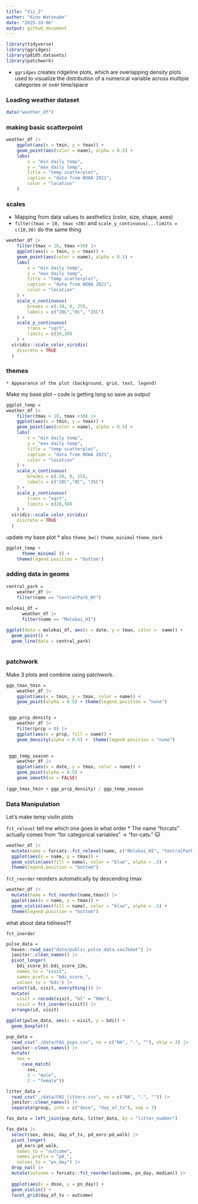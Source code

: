 ```yaml
---
title: "Viz_2"
author: "Kino Watanabe"
date: "2025-10-06"
output: github_document
---
```


```r
library(tidyverse)
library(ggridges)
library(p8105.datasets)
library(patchwork)

```
* `ggridges` creates ridgeline plots, which are overlapping density plots used to visualize the distribution of a numerical variable across multiple categories or over time/space

### Loading weather dataset
```r
data("weather_df")
```

### making basic scatterpoint

```r
weather_df |> 
    ggplot(aes(x = tmin, y = tmax)) +
    geom_point(aes(color = name), alpha = 0.5) +
    labs(
        x = "min daily temp",
        y = "max daily temp",
        title = "temp scatterplot",
        caption = "data from NOAA 2021",
        color = "location"
    )
```
### scales 
  * Mapping from data values to aesthetics (color, size, shape, axes)
 * ` filter(tmax > 10, tmax <30)` and `scale_y_continuous(...limits = c(10,30)` do the same thing
```r
weather_df |> 
    filter(tmax > 10, tmax <30) |> 
    ggplot(aes(x = tmin, y = tmax)) +
    geom_point(aes(color = name), alpha = 0.5) +
    labs(
        x = "min daily temp",
        y = "max daily temp",
        title = "temp scatterplot",
        caption = "data from NOAA 2021",
        color = "location"
    ) +
    scale_x_continuous(
        breaks = c(-20, 0, 25),
        labels = c("20C","0C", "25C")
    ) +
    scale_y_continuous(
        trans = "sqrt",
        limits = c(10,30)
    ) +
  viridis::scale_color_viridis(
    discrete = TRUE
  )
```

### themes

    * Appearance of the plot (background, grid, text, legend)
    
Make my base plot -- code is getting long so save as output 
```r

ggplot_temp = 
weather_df |> 
    filter(tmax > 10, tmax <30) |> 
    ggplot(aes(x = tmin, y = tmax)) +
    geom_point(aes(color = name), alpha = 0.5) +
    labs(
        x = "min daily temp",
        y = "max daily temp",
        title = "temp scatterplot",
        caption = "data from NOAA 2021",
        color = "location"
    ) +
    scale_x_continuous(
        breaks = c(-20, 0, 25),
        labels = c("20C","0C", "25C")
    ) +
    scale_y_continuous(
        trans = "sqrt",
        limits = c(10,30)
    ) +
  viridis::scale_color_viridis(
    discrete = TRUE
  )
```
 
update my base plot 
* also `theme_bw()` `theme_minimal` `theme_dark`
```r
ggplot_temp + 
      theme_minimal () +
    theme(legend.position = "bottom") 
```

### adding data in geoms

```r
central_park =
    weather_df |> 
    filter(name == "CentralPark_NY")
    
molokai_df = 
      weather_df |> 
      filter(name == "Molokai_HI")

ggplot(data = molokai_df, aes(x = date, y = tmax, color =  name)) +
  geom_point() +
  geom_line(data = central_park)
    
```

### patchwork

Make 3 plots and combine using patchwork.

```r
ggp_tmax_tmin = 
    weather_df |> 
    ggplot(aes(x = tmin, y = tmax, color = name)) +
    geom_point(alpha = 0.5) + theme(legend.position = "none")


 ggp_prcp_density = 
    weather_df |> 
    filter(prcp > 0) |> 
    ggplot(aes(x = prcp, fill = name)) +
    geom_density(alpha = 0.5) +  theme(legend.position = "none")
 

 ggp_temp_season = 
    weather_df |> 
    ggplot(aes(x = date, y = tmax, color = name)) +
    geom_point(alpha = 0.5) + 
    geom_smooth(se = FALSE)
 
(ggp_tmax_tmin + ggp_prcp_density) / ggp_temp_season
```

### Data Manipulation

Let's make temp violin plots 

`fct_relevel` tell me which one goes in what order
* The name “forcats” actually comes from “for categorical variables” → “for-cats.” 🐱
```r
weather_df |>
  mutate(name = forcats::fct_relevel(name, c("Molokai_HI", "CentralPark_NY", "Waterhole_WA"))) |> 
  ggplot(aes(x = name, y = tmax)) + 
  geom_violin(aes(fill = name), color = "blue", alpha = .5) + 
  theme(legend.position = "bottom")
```

`fct_reorder` reorders automatically by descending tmax
```r
weather_df |>
  mutate(name = fct_reorder(name,tmax)) |> 
  ggplot(aes(x = name, y = tmax)) + 
  geom_violin(aes(fill = name), color = "blue", alpha = .5) + 
  theme(legend.position = "bottom")
```

what about data tidiness??

`fct_inorder`
```r
pulse_data = 
  haven::read_sas("data/public_pulse_data.sas7bdat") |>
  janitor::clean_names() |>
  pivot_longer(
    bdi_score_bl:bdi_score_12m,
    names_to = "visit", 
    names_prefix = "bdi_score_",
    values_to = "bdi") |>
  select(id, visit, everything()) |>
  mutate(
    visit = recode(visit, "bl" = "00m"),
    visit = fct_inorder(visit)) |>
  arrange(id, visit)

ggplot(pulse_data, aes(x = visit, y = bdi)) + 
  geom_boxplot()
```
```r
pup_data = 
  read_csv("./data/FAS_pups.csv", na = c("NA", ".", ""), skip = 3) |>
  janitor::clean_names() |>
  mutate(
    sex = 
      case_match(
        sex, 
        1 ~ "male", 
        2 ~ "female"))

litter_data = 
  read_csv("./data/FAS_litters.csv", na = c("NA", ".", "")) |>
  janitor::clean_names() |>
  separate(group, into = c("dose", "day_of_tx"), sep = 3)

fas_data = left_join(pup_data, litter_data, by = "litter_number") 

fas_data |> 
  select(sex, dose, day_of_tx, pd_ears:pd_walk) |> 
  pivot_longer(
    pd_ears:pd_walk,
    names_to = "outcome", 
    names_prefix = "pd_",
    values_to = "pn_day") |> 
  drop_na() |> 
  mutate(outcome = forcats::fct_reorder(outcome, pn_day, median)) |> 
  
  ggplot(aes(x = dose, y = pn_day)) + 
  geom_violin() + 
  facet_grid(day_of_tx ~ outcome)
```

